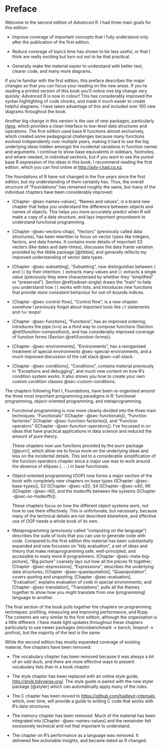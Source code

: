 # Preface {.unnumbered}

Welcome to the second edition of *Advanced R*. I had three main goals for this edition:

-   Improve coverage of important concepts that I fully understood only after the publication of the first edition.

-   Reduce coverage of topics time has shown to be less useful, or that I think are really exciting but turn out not to be that practical.

-   Generally make the material easier to understand with better text, clearer code, and many more diagrams.

If you're familiar with the first edition, this preface describes the major changes so that you can focus your reading on the new areas. If you're reading a printed version of this book you'll notice one big change very quickly: *Advanced R* is now in colour! This has considerably improved the syntax highlighting of code chunks, and made it much easier to create helpful diagrams. I have taken advantage of this and included over 100 new diagrams throughout the book.

Another big change in this version is the use of new packages, particularly [rlang](http://rlang.r-lib.org), which provides a clean interface to low-level data structures and operations. The first edition used base R functions almost exclusively, which created some pedagogical challenges because many functions evolved independently over multiple years, making it hard to see the big underlying ideas hidden amongst the incidental variations in function names and arguments. I continue to show base equivalents in sidebars, footnotes, and where needed, in individual sections, but if you want to see the purest base R expression of the ideas in this book, I recommend reading the first edition, which you can find online at <http://adv-r.had.co.nz>.

The foundations of R have not changed in the five years since the first edition, but my understanding of them certainly has. Thus, the overall structure of "Foundations" has remained roughly the same, but many of the individual chapters have been considerably improved:

-   [Chapter -@sec-names-values], "Names and values", is a brand new chapter that helps you understand the difference between objects and names of objects. This helps you more accurately predict when R will make a copy of a data structure, and lays important groundwork to understand functional programming.

-   [Chapter -@sec-vectors-chap], "Vectors" (previously called data structures), has been rewritten to focus on vector types like integers, factors, and data frames. It contains more details of important S3 vectors (like dates and date-times), discusses the data frame variation provided by the tibble package [@tibble], and generally reflects my improved understanding of vector data types.

-   [Chapter -@sec-subsetting], "Subsetting", now distinguishes between `[` and `[[` by their intention: `[` extracts many values and `[[` extracts a single value (previously they were characterised by whether they "simplified" or "preserved"). Section \@ref(subset-single) draws the "train" to help you understand how `[[` works with lists, and introduces new functions that provide more consistent behaviour for out-of-bounds indices.

-   [Chapter -@sec-control-flow], "Control flow", is a new chapter: somehow I previously forgot about important tools like `if` statements and `for` loops!

-   [Chapter -@sec-functions], "Functions", has an improved ordering, introduces the pipe (`%>%`) as a third way to compose functions (Section \@ref(function-composition)), and has considerably improved coverage of function forms (Section \@ref(function-forms)).

-   [Chapter -@sec-environments], "Environments", has a reorganised treatment of special environments @sec-special-environments, and a much improved discussion of the call stack @sec-call-stack.

-   [Chapter -@sec-conditions], "Conditions", contains material previously in "Exceptions and debugging", and much new content on how R's condition system works. It also shows you how to create your own custom condition classes @sec-custom-conditions.

The chapters following Part I, Foundations, have been re-organised around the three most important programming paradigms in R: functional programming, object-oriented programming, and metaprogramming.

-   Functional programming is now more cleanly divided into the three main techniques: "Functionals" ([Chapter -@sec-functionals]), "Function factories" ([Chapter -@sec-function-factories]), and "Function operators" ([Chapter -@sec-function-operators]). I've focussed in on ideas that have practical applications in data science and reduced the amount of pure theory.

    These chapters now use functions provided by the purrr package [@purrr], which allow me to focus more on the underlying ideas and less on the incidental details. This led to a considerable simplification of the function operators chapter since a major use was to work around the absence of ellipses (`...`) in base functionals.

-   Object-oriented programming (OOP) now forms a major section of the book with completely new chapters on base types ([Chapter -@sec-base-types]), S3 ([Chapter -@sec-s3]), S4 ([Chapter -@sec-s4]), R6 ([Chapter -@sec-r6]), and the tradeoffs between the systems ([Chapter -@sec-oo-tradeoffs]).

    These chapters focus on how the different object systems work, not how to use them effectively. This is unfortunate, but necessary, because many of the technical details are not described elsewhere, and effective use of OOP needs a whole book of its own.

-   Metaprogramming (previously called "computing on the language") describes the suite of tools that you can use to generate code with code. Compared to the first edition this material has been substantially expanded and now focusses on "tidy evaluation", a set of ideas and theory that make metaprogramming safe, well-principled, and accessible to many more R programmers. [Chapter -@sec-meta-big-picture], "Big picture" coarsely lays out how all the pieces fit together; [Chapter -@sec-expressions], "Expressions", describes the underlying data structures; [Chapter -@sec-quasiquotation], "Quasiquotation", covers quoting and unquoting; [Chapter -@sec-evaluation], "Evaluation", explains evaluation of code in special environments; and [Chapter -@sec-translation], "Translations", pulls all the themes together to show how you might translate from one (programming) language to another.

The final section of the book pulls together the chapters on programming techniques: profiling, measuring and improving performance, and Rcpp. The contents are very similar to the first edition, although the organisation is a little different. I have made light updates throughout these chapters particularly to use newer packages (microbenchmark -\> bench, lineprof -\> profvis), but the majority of the text is the same.

While the second edition has mostly expanded coverage of existing material, five chapters have been removed:

-   The vocabulary chapter has been removed because it was always a bit of an odd duck, and there are more effective ways to present vocabulary lists than in a book chapter.

-   The style chapter has been replaced with an online style guide, <http://style.tidyverse.org/>. The style guide is paired with the new styler package [@styler] which can automatically apply many of the rules.

-   The C chapter has been moved to <https://github.com/hadley/r-internals>, which, over time, will provide a guide to writing C code that works with R's data structures.

-   The memory chapter has been removed. Much of the material has been integrated into [Chapter -@sec-names-values] and the remainder felt excessively technical and not that important to understand.

-   The chapter on R's performance as a language was removed. It delivered few actionable insights, and became dated as R changed.
